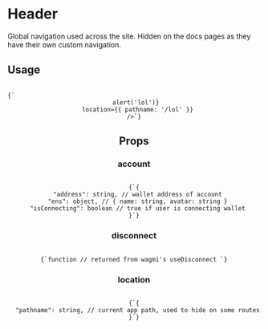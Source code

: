 
# Header

Global navigation used across the site. Hidden on the docs pages as they have 
their own custom navigation.

<h2 style={{ marginTop: 0}}>Usage</h2>

<Code language="js">
{`<Header
  account={{ 
    address: "0xlol", 
    ens: { name: "lol", avatar: "lol.png" } 
  }} 
  disconnect={() => alert('lol')}
  location={{ pathname: '/lol' }}
/>`}
</Code>

## Props

### account

<Code language="js">
{`{
  "address": string, // wallet address of account
  "ens": object, // { name: string, avatar: string }
  "isConnecting": boolean // true if user is connecting wallet
}`}
</Code>

### disconnect

<Code language="js">
{`function // returned from wagmi's useDisconnect `}
</Code>

### location

<Code language="js">
{`{
  "pathname": string, // current app path, used to hide on some routes
}`}
</Code>